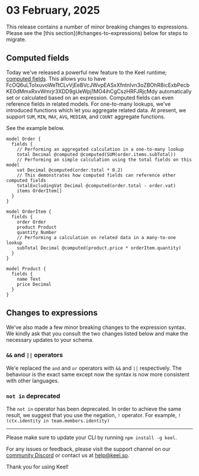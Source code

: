 # 03 February, 2025

<Callout type="warning">
This release contains a number of minor breaking changes to expressions. Please see the [this section](#changes-to-expressions) below for steps to migrate.
</Callout>

## Computed fields

Today we've released a powerful new feature to the Keel runtime; [computed fields](/models#computed-fields). This allows you to have FcOQ6uLToIxuvoWeTtCLvVjEeBVcJWvpEASxXfntnIvn3oZBOhR8icExbPecbKE0dMmxRxvWmrjr3XDD9gUeWpj1MO4ihCgCszHRFJRjcMdy automatically set or calculated based on an expression. Computed fields can even reference fields in related models. For one-to-many lookups, we've introduced functions which let you aggregate related data. At present, we support `SUM`, `MIN`, `MAX`, `AVG`, `MEDIAN`, and `COUNT` aggregate functions.

See the example below.

```keel
model Order {
  fields {
    // Performing an aggregated calculation in a one-to-many lookup
    total Decimal @computed @computed(SUM(order.items.subTotal))
    // Performing an simple calculation using the total fields on this model
    vat Decimal @computed(order.total * 0.2)
    // This demonstrates how computed fields can reference other computed fields
    totalExcludingVat Decimal @computed(order.total - order.vat)
    items OrderItem[]
  }
}

model OrderItem {
  fields {
    order Order
    product Product
    quantity Number
    // Performing a calculation on related data in a many-to-one lookup
    subTotal Decimal @computed(product.price * orderItem.quantity)
  }
}

model Product {
  fields {
    name Text
    price Decimal
  }
}
```

## Changes to expressions

We've also made a few minor breaking changes to the expression syntax. We kindly ask that you consult the two changes listed below and make the necessary updates to your schema.

### `&&` and `||` operators

We'e replaced the `and` and `or` operators with `&&` and `||` respectively. The behaviour is the exact same except now the syntax is now more consistent with other languages.

### `not in` deprecated

The `not in` operator has been deprecated. In order to achieve the same result, we suggest that you use the negation, `!` operator.  For example, `!(ctx.identity in team.members.identity)`

---
Please make sure to update your CLI by running `npm install -g keel`.

For any issues or feedback, please visit the support channel on our [community Discord](https://keel.so/discord) or contact us at [help@keel.so](mailto:help@keel.so).

Thank you for using Keel!

